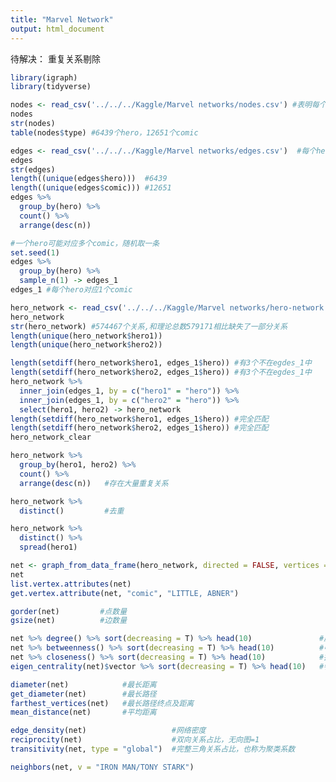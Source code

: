 ---
title: "Marvel Network"
output: html_document
---

待解决：
重复关系剔除

```{r}
library(igraph)
library(tidyverse)
```

```{r 点数据导入}
nodes <- read_csv('../../../Kaggle/Marvel networks/nodes.csv') #表明每个点是hero还是comic
nodes
str(nodes)
table(nodes$type) #6439个hero，12651个comic
```

```{r 边数据导入}
edges <- read_csv('../../../Kaggle/Marvel networks/edges.csv')  #每个hero在什么comic中出现
edges
str(edges)
length((unique(edges$hero)))  #6439
length((unique(edges$comic))) #12651
edges %>% 
  group_by(hero) %>% 
  count() %>% 
  arrange(desc(n))
```

```{r 点属性设置}
#一个hero可能对应多个comic，随机取一条
set.seed(1)
edges %>% 
  group_by(hero) %>% 
  sample_n(1) -> edges_1
edges_1 #每个hero对应1个comic
```


```{r 网络数据导入}
hero_network <- read_csv('../../../Kaggle/Marvel networks/hero-network.csv')
hero_network
str(hero_network) #574467个关系,和理论总数579171相比缺失了一部分关系
length(unique(hero_network$hero1))
length(unique(hero_network$hero2))
```

```{r 剔除无comic的hero记录}
length(setdiff(hero_network$hero1, edges_1$hero)) #有3个不在egdes_1中
length(setdiff(hero_network$hero2, edges_1$hero)) #有3个不在egdes_1中
hero_network %>% 
  inner_join(edges_1, by = c("hero1" = "hero")) %>% 
  inner_join(edges_1, by = c("hero2" = "hero")) %>% 
  select(hero1, hero2) -> hero_network
length(setdiff(hero_network$hero1, edges_1$hero)) #完全匹配
length(setdiff(hero_network$hero2, edges_1$hero)) #完全匹配
hero_network_clear
```

```{r 重复关系检查}
hero_network %>% 
  group_by(hero1, hero2) %>% 
  count() %>% 
  arrange(desc(n))   #存在大量重复关系

hero_network %>% 
  distinct()         #去重

hero_network %>% 
  distinct() %>% 
  spread(hero1)
```


```{r 数据框转化为网络数据}
net <- graph_from_data_frame(hero_network, directed = FALSE, vertices = edges_1)
net
list.vertex.attributes(net)
get.vertex.attribute(net, "comic", "LITTLE, ABNER")
```

```{r 网络基本信息}
gorder(net)         #点数量
gsize(net)          #边数量
```


```{r 点中心性分析}
net %>% degree() %>% sort(decreasing = T) %>% head(10)               #度中心性
net %>% betweenness() %>% sort(decreasing = T) %>% head(10)          #中介中心性
net %>% closeness() %>% sort(decreasing = T) %>% head(10)            #接近中心性
eigen_centrality(net)$vector %>% sort(decreasing = T) %>% head(10)   #特征向量中心性
```


```{r 网络距离}
diameter(net)            #最长距离
get_diameter(net)        #最长路径
farthest_vertices(net)   #最长路径终点及距离
mean_distance(net)       #平均距离
```


```{r 网络紧密及联通程度}
edge_density(net)                   #网络密度
reciprocity(net)                    #双向关系占比，无向图=1
transitivity(net, type = "global")  #完整三角关系占比，也称为聚类系数
```


```{r 特定点的邻居}
neighbors(net, v = "IRON MAN/TONY STARK")
```

